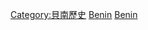 {{Commons category|Benin by year}}

[[Category:貝南歷史|Category:貝南歷史]]
[[Category:各年份各國|Benin]]
[[Category:依年份劃分的非洲|Benin]]